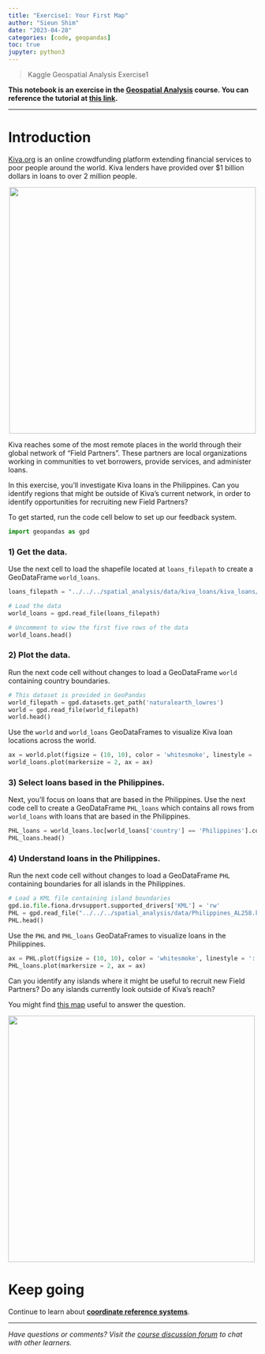 ```yaml
---
title: "Exercise1: Your First Map"
author: "Sieun Shim"
date: "2023-04-28"
categories: [code, geopandas]
toc: true
jupyter: python3
---
```


> Kaggle Geospatial Analysis Exercise1

**This notebook is an exercise in the [Geospatial Analysis](https://www.kaggle.com/learn/geospatial-analysis) course.  You can reference the tutorial at [this link](https://www.kaggle.com/alexisbcook/your-first-map).**

---


# Introduction

[Kiva.org](https://www.kiva.org/) is an online crowdfunding platform extending financial services to poor people around the world. Kiva lenders have provided over $1 billion dollars in loans to over 2 million people.

<center>
<img src="https://storage.googleapis.com/kaggle-media/learn/images/2G8C53X.png" width="500"><br/>
</center>

Kiva reaches some of the most remote places in the world through their global network of "Field Partners". These partners are local organizations working in communities to vet borrowers, provide services, and administer loans.

In this exercise, you'll investigate Kiva loans in the Philippines.  Can you identify regions that might be outside of Kiva's current network, in order to identify opportunities for recruiting new Field Partners?

To get started, run the code cell below to set up our feedback system.


```python
import geopandas as gpd
```

### 1) Get the data.

Use the next cell to load the shapefile located at `loans_filepath` to create a GeoDataFrame `world_loans`.  

```python
loans_filepath = "../../../spatial_analysis/data/kiva_loans/kiva_loans/kiva_loans.shp"

# Load the data
world_loans = gpd.read_file(loans_filepath)

# Uncomment to view the first five rows of the data
world_loans.head()
```

### 2) Plot the data.

Run the next code cell without changes to load a GeoDataFrame `world` containing country boundaries.

```python
# This dataset is provided in GeoPandas
world_filepath = gpd.datasets.get_path('naturalearth_lowres')
world = gpd.read_file(world_filepath)
world.head()
```

Use the `world` and `world_loans` GeoDataFrames to visualize Kiva loan locations across the world.

```python
ax = world.plot(figsize = (10, 10), color = 'whitesmoke', linestyle = ':', edgecolor = 'black')
world_loans.plot(markersize = 2, ax = ax)
```

### 3) Select loans based in the Philippines.

Next, you'll focus on loans that are based in the Philippines.  Use the next code cell to create a GeoDataFrame `PHL_loans` which contains all rows from `world_loans` with loans that are based in the Philippines.

```python
PHL_loans = world_loans.loc[world_loans['country'] == 'Philippines'].copy()
PHL_loans.head()
```

### 4) Understand loans in the Philippines.

Run the next code cell without changes to load a GeoDataFrame `PHL` containing boundaries for all islands in the Philippines.

```python
# Load a KML file containing island boundaries
gpd.io.file.fiona.drvsupport.supported_drivers['KML'] = 'rw'
PHL = gpd.read_file("../../../spatial_analysis/data/Philippines_AL258.kml", driver='KML')
PHL.head()
```

Use the `PHL` and `PHL_loans` GeoDataFrames to visualize loans in the Philippines.

```python
ax = PHL.plot(figsize = (10, 10), color = 'whitesmoke', linestyle = ':', edgecolor = 'black')
PHL_loans.plot(markersize = 2, ax = ax)
```

Can you identify any islands where it might be useful to recruit new Field Partners?  Do any islands currently look outside of Kiva's reach?

You might find [this map](https://bit.ly/2U2G7x7) useful to answer the question.

<img src="https://upload.wikimedia.org/wikipedia/commons/f/f6/Labelled_map_of_the_Philippines_-_Provinces_and_Regions.png" width="500">

# Keep going

Continue to learn about **[coordinate reference systems](https://www.kaggle.com/alexisbcook/coordinate-reference-systems)**.

---




*Have questions or comments? Visit the [course discussion forum](https://www.kaggle.com/learn/geospatial-analysis/discussion) to chat with other learners.*

